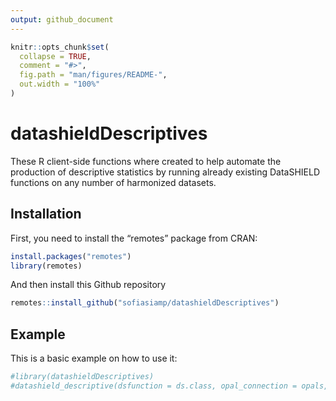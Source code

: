 ```yaml
---
output: github_document
---
```


<!-- README.md is generated from README.Rmd. Please edit that file -->

```r
knitr::opts_chunk$set(
  collapse = TRUE,
  comment = "#>",
  fig.path = "man/figures/README-",
  out.width = "100%"
)
```

# datashieldDescriptives

<!-- badges: start -->
<!-- badges: end -->

These R client-side functions where created to help automate the production of descriptive statistics by running already existing DataSHIELD functions on any number of harmonized datasets.

## Installation

First, you need to install the "remotes" package from CRAN:
``` r
install.packages("remotes")
library(remotes)
```
And then install this Github repository
``` r
remotes::install_github("sofiasiamp/datashieldDescriptives")
```

## Example

This is a basic example on how to use it:

```r
#library(datashieldDescriptives)
#datashield_descriptive(dsfunction = ds.class, opal_connection = opals, df = "D")
```

